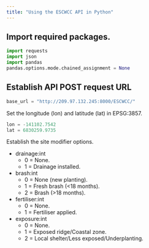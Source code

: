 ```yaml
---
title: "Using the ESCWCC API in Python"
---
```


## Import required packages.

```python

import requests
import json
import pandas
pandas.options.mode.chained_assignment = None

```

## Establish API POST request URL

```python

base_url = "http://209.97.132.245:8000/ESCWCC/"

```

Set the longitude (lon) and latitude (lat) in EPSG:3857.

```python

lon = -141102.7542
lat = 6830259.9735

```

Establish the site modifier options.

* drainage:int
    * 0 = None.
    * 1 = Drainage installed.
* brash:int
    * 0 = None (new planting).
    * 1 = Fresh brash (<18 months).
    * 2 = Brash (>18 months).
* fertiliser:int
    * 0 = None.
    * 1 = Fertiliser applied.
* exposure:int
    * 0 = None.
    * 1 = Exposed ridge/Coastal zone.
    * 2 = Local shelter/Less exposed/Underplanting.
    
```python



```

```python



```

```python



```

```python



```

```python



```

```python



```

```python



```

```python



```

```python



```

```python



```

```python



```

```python



```

```python



```

```python



```

```python



```

```python



```

```python



```

```python



```

```python



```

```python



```

```python



```

```python



```